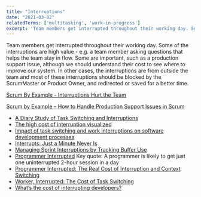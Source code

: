```yaml
---
title: "Interruptions"
date: "2021-03-02"
relatedTerms: ['multitasking', 'work-in-progress']
excerpt: 'Team members get interrupted throughout their working day. Some of the interruptions are'
---
```


Team members get interrupted throughout their working day. Some of the interruptions are high value - e.g. a team member asking questions that helps the team stay in flow. Some are important, such as a production support issue, although we should understand their cost to see where to improve our system. In other cases, the interruptions are from outside the team and most of these interruptions should be blocked by the ScrumMaster or Product Owner, and redirected or saved for a better time.

[Scrum By Example - Interruptions Hurt the Team](/blog/scrum-master-tales-more-interruptions)

[Scrum by Example – How to Handle Production Support Issues in Scrum](/blog/scrum-production-support)

<HighlightBox heading="Resource Links" variant="resourceLinks">

- [A Diary Study of Task Switching and Interruptions](https://www.researchgate.net/publication/2893248_A_Diary_Study_of_Task_Switching_and_Interruptions)
- [The high cost of interruption visualized](https://www.hottakes.space/p/the-high-cost-of-interruption)
- [Impact of task switching and work interruptions on software development processes](https://www.researchgate.net/publication/317989659_Impact_of_task_switching_and_work_interruptions_on_software_development_processes)
- [Interrupts: Just a Minute Never Is](https://www.researchgate.net/publication/220093595_Interrupts_Just_a_Minute_Never_Is)
- [Managing Sprint Interruptions by Tracking Buffer Use](https://www.mountaingoatsoftware.com/blog/managing-sprint-interruptions-by-tracking-buffer-use)
- [Programmer Interrupted](https://medium.com/dapo-s-diary/programmer-interrupted-44d53e8ee468) Key quote: A programmer is likely to get just one uninterrupted 2-hour session in a day
- [Programmer Interrupted: The Real Cost of Interruption and Context Switching](https://contextkeeper.io/blog/the-real-cost-of-an-interruption-and-context-switching/)
- [Worker, Interrupted: The Cost of Task Switching](https://www.fastcompany.com/944128/worker-interrupted-cost-task-switching)
- [What’s the cost of interrupting developers?](https://neopragma.com/2019/07/whats-the-cost-of-interrupting-developers/)

</HighlightBox>
